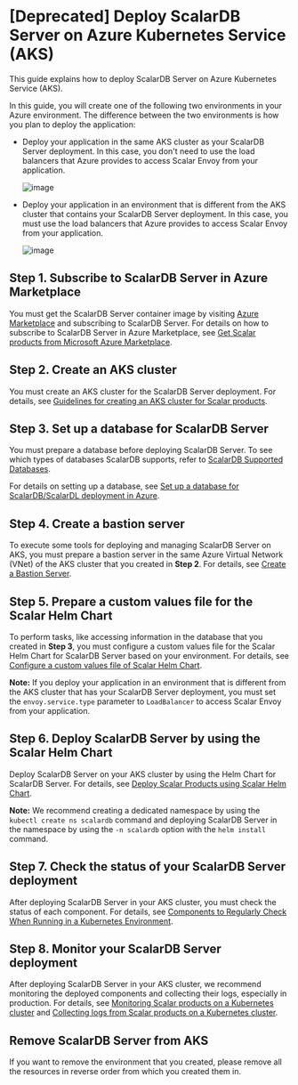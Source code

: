 # [Deprecated] Deploy ScalarDB Server on Azure Kubernetes Service (AKS)

This guide explains how to deploy ScalarDB Server on Azure Kubernetes Service (AKS).

In this guide, you will create one of the following two environments in your Azure environment. The difference between the two environments is how you plan to deploy the application:

* Deploy your application in the same AKS cluster as your ScalarDB Server deployment. In this case, you don't need to use the load balancers that Azure provides to access Scalar Envoy from your application.
  
  ![image](images/png/AKS_ScalarDB_Server_App_In_Cluster.drawio.png)  

* Deploy your application in an environment that is different from the AKS cluster that contains your ScalarDB Server deployment. In this case, you must use the load balancers that Azure provides to access Scalar Envoy from your application.

  ![image](images/png/AKS_ScalarDB_Server_App_Out_Cluster.drawio.png)  

## Step 1. Subscribe to ScalarDB Server in Azure Marketplace

You must get the ScalarDB Server container image by visiting [Azure Marketplace](https://azuremarketplace.microsoft.com/en/marketplace/apps/scalarinc.scalardb) and subscribing to ScalarDB Server. For details on how to subscribe to ScalarDB Server in Azure Marketplace, see [Get Scalar products from Microsoft Azure Marketplace](AzureMarketplaceGuide.md#get-scalar-products-from-microsoft-azure-marketplace).

## Step 2. Create an AKS cluster

You must create an AKS cluster for the ScalarDB Server deployment. For details, see [Guidelines for creating an AKS cluster for Scalar products](CreateAKSClusterForScalarProducts.mdx).

## Step 3. Set up a database for ScalarDB Server

You must prepare a database before deploying ScalarDB Server. To see which types of databases ScalarDB supports, refer to [ScalarDB Supported Databases](https://github.com/scalar-labs/scalardb/blob/master/docs/scalardb-supported-databases.mdx).

For details on setting up a database, see [Set up a database for ScalarDB/ScalarDL deployment in Azure](SetupDatabaseForAzure.mdx).

## Step 4. Create a bastion server

To execute some tools for deploying and managing ScalarDB Server on AKS, you must prepare a bastion server in the same Azure Virtual Network (VNet) of the AKS cluster that you created in **Step 2**.  For details, see [Create a Bastion Server](CreateBastionServer.mdx).

## Step 5. Prepare a custom values file for the Scalar Helm Chart

To perform tasks, like accessing information in the database that you created in **Step 3**, you must configure a custom values file for the Scalar Helm Chart for ScalarDB Server based on your environment. For details, see [Configure a custom values file of Scalar Helm Chart](https://github.com/scalar-labs/helm-charts/blob/main/docs/configure-custom-values-file.mdx). 

**Note:** If you deploy your application in an environment that is different from the AKS cluster that has your ScalarDB Server deployment, you must set the `envoy.service.type` parameter to `LoadBalancer` to access Scalar Envoy from your application.

## Step 6. Deploy ScalarDB Server by using the Scalar Helm Chart

Deploy ScalarDB Server on your AKS cluster by using the Helm Chart for ScalarDB Server. For details, see [Deploy Scalar Products using Scalar Helm Chart](https://github.com/scalar-labs/helm-charts/blob/main/docs/how-to-deploy-scalar-products.mdx).

**Note:** We recommend creating a dedicated namespace by using the `kubectl create ns scalardb` command and deploying ScalarDB Server in the namespace by using the `-n scalardb` option with the `helm install` command.

## Step 7. Check the status of your ScalarDB Server deployment

After deploying ScalarDB Server in your AKS cluster, you must check the status of each component. For details, see [Components to Regularly Check When Running in a Kubernetes Environment](RegularCheck.mdx).

## Step 8. Monitor your ScalarDB Server deployment

After deploying ScalarDB Server in your AKS cluster, we recommend monitoring the deployed components and collecting their logs, especially in production. For details, see [Monitoring Scalar products on a Kubernetes cluster](K8sMonitorGuide.mdx) and [Collecting logs from Scalar products on a Kubernetes cluster](K8sLogCollectionGuide.mdx).

## Remove ScalarDB Server from AKS

If you want to remove the environment that you created, please remove all the resources in reverse order from which you created them in.
